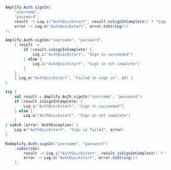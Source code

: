 <BlockSwitcher>
<CodeBlock name="Java">

```java
Amplify.Auth.signIn(
    "username",
    "password",
    result -> Log.i("AuthQuickstart", result.isSignInComplete() ? "Sign in succeeded" : "Sign in not complete"),
    error -> Log.e("AuthQuickstart", error.toString())
);
```

</CodeBlock>
<CodeBlock name="Kotlin - Callbacks">

```kotlin
Amplify.Auth.signIn("username", "password",
    { result ->
        if (result.isSignInComplete) {
            Log.i("AuthQuickstart", "Sign in succeeded")
        } else {
            Log.i("AuthQuickstart", "Sign in not complete")
        }
    },
    { Log.e("AuthQuickstart", "Failed to sign in", it) }
)
```

</CodeBlock>
<CodeBlock name="Kotlin - Coroutines (Beta)">

```kotlin
try {
    val result = Amplify.Auth.signIn("username", "password")
    if (result.isSignInComplete) {
        Log.i("AuthQuickstart", "Sign in succeeded")
    } else {
        Log.e("AuthQuickstart", "Sign in not complete")
    }
} catch (error: AuthException) {
    Log.e("AuthQuickstart", "Sign in failed", error)
}
```

</CodeBlock>
<CodeBlock name="RxJava">

```java
RxAmplify.Auth.signIn("username", "password")
    .subscribe(
        result -> Log.i("AuthQuickstart", result.isSignInComplete() ? "Sign in succeeded" : "Sign in not complete"),
        error -> Log.e("AuthQuickstart", error.toString())
    );
```

</CodeBlock>
</BlockSwitcher>
